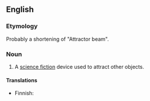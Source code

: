 ==English==

===Etymology===
Probably a shortening of "Attractor beam".

===Noun===
{{en-noun|sg=[[tractor]] [[beam]]}}
# A [[science fiction]] device used to attract other objects.

====Translations====
{{trans-top|science fiction device}}
* Finnish: {{t-|fi|vetosäde}}
{{trans-mid}}
{{trans-bottom}}